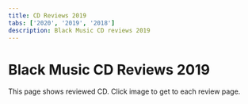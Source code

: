 ```yaml
---
title: CD Reviews 2019
tabs: ['2020', '2019', '2018']
description: Black Music CD reviews 2019
---
```



# Black Music CD Reviews 2019

<PageDescription>
This page shows reviewed CD. Click image to get to each review page.
</PageDescription>

<Row>
<Column colMd={3} colLg={3} noGutterMdLeft>
<Review1 />
</Column>
<Column colMd={3} colLg={3} noGutterMdLeft>
<Review2 /> 
</Column>
<Column colMd={3} colLg={3} noGutterMdLeft>
<Review3 /> 
</Column>
<Column colMd={3} colLg={3} noGutterMdLeft>
<Review4 /> 
</Column>
</Row>

<Row>
<Column colMd={3} colLg={3} noGutterMdLeft>
<Review5 />
</Column>
<Column colMd={3} colLg={3} noGutterMdLeft>
<Review6 /> 
</Column>
<Column colMd={3} colLg={3} noGutterMdLeft>
<Review7 /> 
</Column>
<Column colMd={3} colLg={3} noGutterMdLeft>
<Review8 /> 
</Column>
</Row>

<Row>
<Column colMd={3} colLg={3} noGutterMdLeft>
<Review9 />
</Column>
<Column colMd={3} colLg={3} noGutterMdLeft>
<Review10 />
</Column>
<Column colMd={3} colLg={3} noGutterMdLeft>
<Review11 />
</Column>
<Column colMd={3} colLg={3} noGutterMdLeft>
<Review12 />
</Column>
</Row>

<Row>
<Column colMd={3} colLg={3} noGutterMdLeft>
<Review13 />
</Column>
<Column colMd={3} colLg={3} noGutterMdLeft>
<Review14 />
</Column>
<Column colMd={3} colLg={3} noGutterMdLeft>
<Review15 />
</Column>
<Column colMd={3} colLg={3} noGutterMdLeft>
<Review16 />
</Column>
</Row>

<Row>
<Column colMd={3} colLg={3} noGutterMdLeft>
<Review17 />
</Column>
<Column colMd={3} colLg={3} noGutterMdLeft>
<Review18 />
</Column>
<Column colMd={3} colLg={3} noGutterMdLeft>
<Review19 />
</Column>
<Column colMd={3} colLg={3} noGutterMdLeft>
<Review20 />
</Column>
</Row>

<Row>
<Column colMd={3} colLg={3} noGutterMdLeft>
<Review21 />
</Column>
<Column colMd={3} colLg={3} noGutterMdLeft>
<Review22 />
</Column>
</Row>
